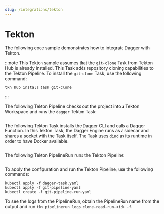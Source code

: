 ```yaml
---
slug: /integrations/tekton
---
```


# Tekton

The following code sample demonstrates how to integrate Dagger with Tekton.

:::note
This Tekton sample assumes that the `git-clone` Task from Tekton Hub is already installed. This Task adds repository cloning capabilities to the Tekton Pipeline. To install the `git-clone` Task, use the following command:

```shell
tkn hub install task git-clone
```
:::

The following Tekton Pipeline checks out the project into a Tekton Workspace and runs the `dagger` Tekton Task:

```yaml title="git-pipeline.yaml" file=./snippets/tekton-git-pipeline.yaml
```

The following Tekton Task installs the Dagger CLI and calls a Dagger Function. In this Tekton Task, the Dagger Engine runs as a sidecar and shares a socket with the Task itself. The Task uses `dind` as its runtime in order to have Docker available.

```yaml title="dagger-task.yaml" file=./snippets/tekton-dagger-task.yaml
```

The following Tekton PipelineRun runs the Tekton Pipeline:

```yaml title="git-pipeline-run.yaml" file=./snippets/tekton-git-pipeline-run.yaml
```

To apply the configuration and run the Tekton Pipeline, use the following commands:

```shell
kubectl apply -f dagger-task.yaml
kubectl apply -f git-pipeline-yaml
kubectl create -f git-pipeline-run.yaml
```

To see the logs from the PipelineRun, obtain the PipelineRun name from the output and run `tkn pipelinerun logs clone-read-run-<id> -f`.
